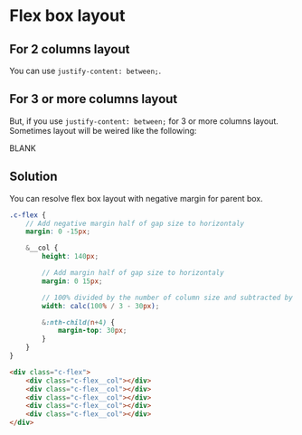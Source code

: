 
# Flex box layout

## For 2 columns layout

You can use `justify-content: between;`.

<div style={{display: `flex`, flexWrap: `wrap`, justifyContent: `space-between`}}>
    <div style={{height: 140, width: `calc(50% - 15px)`, background: `#999`}}></div>
    <div style={{height: 140, width: `calc(50% - 15px)`, background: `#999`}}></div>
</div>

## For 3 or more columns layout

But, if you use `justify-content: between;` for 3 or more columns layout. Sometimes layout will be weired like the following:

<div style={{display: `flex`, flexWrap: `wrap`, justifyContent: `space-between`}}>
    <div style={{height: 140, width: `calc(33.33% - 15px)`, background: `#999`}}></div>
    <div style={{height: 140, width: `calc(33.33% - 15px)`, background: `#999`}}></div>
    <div style={{height: 140, width: `calc(33.33% - 15px)`, background: `#999`}}></div>
    <div style={{height: 140, width: `calc(33.33% - 15px)`, background: `#999`, marginTop: 30}}></div>
    <div style={{height: 140, width: `calc(33.33% - 15px)`, borderStyle: `dashed`, borderWidth: 3, borderColor: `#999`, marginTop: 30, display: `flex`, alignItems: `center`, justifyContent: `center`}}>BLANK</div>
    <div style={{height: 140, width: `calc(33.33% - 15px)`, background: `#999`, marginTop: 30}}></div>
</div>

## Solution

You can resolve flex box layout with negative margin for parent box.

<div style={{display: `flex`, flexWrap: `wrap`, justifyContent: `flex-start`, margin: `0 -15px 30px`}}>
    <div style={{height: 140, width: `calc(100% / 3 - 30px)`, background: `#999`, margin: `0 15px`}}></div>
    <div style={{height: 140, width: `calc(100% / 3 - 30px)`, background: `#999`, margin: `0 15px`}}></div>
    <div style={{height: 140, width: `calc(100% / 3 - 30px)`, background: `#999`, margin: `0 15px`}}></div>
    <div style={{height: 140, width: `calc(100% / 3 - 30px)`, background: `#999`, margin: `30px 15px 0`}}></div>
    <div style={{height: 140, width: `calc(100% / 3 - 30px)`, background: `#999`, margin: `30px 15px 0`}}></div>
</div>


<Tabs>
<TabItem value="scss" label="SCSS">

```scss
.c-flex {
    // Add negative margin half of gap size to horizontaly
    margin: 0 -15px;

    &__col {
        height: 140px;

        // Add margin half of gap size to horizontaly
        margin: 0 15px;

        // 100% divided by the number of column size and subtracted by gap size
        width: calc(100% / 3 - 30px);

        &:nth-child(n+4) {
            margin-top: 30px;
        }
    }
}
```

</TabItem>
<TabItem value="html" label="HTML">

```html
<div class="c-flex">
    <div class="c-flex__col"></div>
    <div class="c-flex__col"></div>
    <div class="c-flex__col"></div>
    <div class="c-flex__col"></div>
    <div class="c-flex__col"></div>
</div>
```

</TabItem>
</Tabs>
